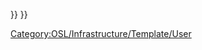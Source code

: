 <includeonly>{{OslTemplate:Helper/UI/VE/Visible
|icon=browser
|content=ProjectTree
}}
{{OslTemplate:Helper/UI/VE/Hidden 
|content={{#tree:
{{#ask:
 [[Category:LIMS/Project/Part]] [[HasMember::{{NAMESPACE}}:{{ROOTPAGENAME}}]]
 OR [[Category:LabNote]] [[IsPartOf.HasMember::{{NAMESPACE}}:{{ROOTPAGENAME}}]]<!-- HasProject subproperty of IsPartOf -->
 OR [[Category:LabNote]] [[IsPartOf.IsPartOf.HasMember::{{NAMESPACE}}:{{ROOTPAGENAME}}]]
 OR [[Category:LabNote]] [[IsPartOf.IsPartOf.IsPartOf.HasMember::{{NAMESPACE}}:{{ROOTPAGENAME}}]]
 OR [[Category:LabNote]] [[IsPartOf.IsPartOf.IsPartOf.IsPartOf.HasMember::{{NAMESPACE}}:{{ROOTPAGENAME}}]]
 <!-- |?HasProject=IsPartOf -->
 |format=tree
 |parent=IsPartOf
}}
}}
}}</includeonly><noinclude>[[Category:OSL/Infrastructure/Template/User]]</noinclude>